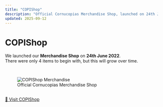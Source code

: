 ```yaml
---
title: "COPIShop"
description: "Official Cornucopias Merchandise Shop, launched on 24th June 2022."
updated: 2025-09-12
---
```


# COPIShop  

We launched our **Merchandise Shop** on **24th June 2022**.  
There were only 4 items to begin with, but this will grow over time.  

</br>  

<figure>
  <img src="/images/copishop/merch-launch.avif" alt="COPIShop Merchandise"/>
  <figcaption>Official Cornucopias Merchandise Shop</figcaption>
</figure>  

</br>  

<div className="note-box info transparent">
  <a href="https://shop.cornucopias.io" target="_blank" rel="noopener noreferrer">
    🛒 Visit COPIShop
  </a>
</div>  
